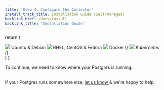 ```yaml
---
title: 'Step 4: Configure the Collector'
install_track_title: Installation Guide (Self-Managed)
backlink_href: /docs/install
backlink_title: 'Installation Guide'
---
```




  return (
    <div className={styles.installChoice}>
      <Link
        className={styles.installChoiceStep}
        to="04_configure_the_collector_package"
      >
        <img src={imgLogoUbuntu} />
        Ubuntu &amp; Debian
      </Link>
      <Link
        className={styles.installChoiceStep}
        to="04_configure_the_collector_package"
      >
        <img src={imgLogoRedhat} />
        RHEL, CentOS &amp; Fedora
      </Link>
      <Link className={styles.installChoiceStep} to="04_configure_the_collector_docker">
        <img src={imgLogoDocker} />
        Docker
      </Link>
      {/*<Link className={styles.installChoiceStep} to="03_enable_pg_stat_statements_kubernetes">
        <img src="/images/docs/logo_kubernetes.png" />
        Kubernetes
      </Link>*/}
    </div>
  )
}

To continue, we need to know where your Postgres is running:

<SelectCollectorPlatform />

<br />
If your Postgres runs somewhere else, <a href="mailto:support@pganalyze.com">
  let us know
</a> & we're happy to help.

